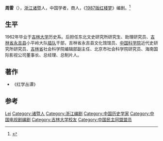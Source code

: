{{Otheruses|周雷 (羽球運動員)}}
{{Infobox_Person
| name = 周雷
|image= 
|box_width= 
|occupation= [[学者|学者]]
| period = 
|birth_name=
| other_names =文雷、石言
| foreign_names =
| english_names =
| Sex =男
|birth_date= 1938年
|birth_place={{ROC}}[[浙江省|浙江]][[诸暨市|诸暨]]
|death_date= {{death date and age|2019|8|1|1938||}}
|death_place= 
| nationality ={{PRC}}
| residence =
|language=[[普通话|普通话]]
| height =
| weight =
| party =[[中国民主同盟|中国民主同盟]]
| religion =
| spouse = 
| relatives = 
|education= 
| past =
|awards=
}}
{{NoteTA|G1=Show}}
'''周雷'''（{{bd|1938年||2019年|8月1日|catIdx=Zhou}}），[[浙江省|浙江]][[诸暨市|诸暨]]人，中国学者，商人，《[[红楼梦_(1987年电视剧)|1987版红楼梦]]》编剧。<ref>{{Cite web|title=著名红学家周雷先生逝世 享年81岁|url=http://topics.gmw.cn/2019-08/04/content_33054441.htm?s=gmwreco2|accessdate=2019-08-10|work=topics.gmw.cn}}</ref>

==生平==
1962年毕业于[[吉林大学|吉林大学]]历史系。后担任东北文史研究所研究生、助理研究员、[[吉林省|吉林省]][[永吉县|永吉县]]小平岭大队[[插队劳动|插队]]干部，吉林省永吉县文化馆馆员、[[中国科学院|中国科学院]]近代史研究所研究员、[[吉林省|吉林省]]社会科学院编辑部副主任、北京市社会科学院研究员、海南国际影视公司董事长、总经理、总制片人。

== 著作 ==
* 《红学丛谭》

== 参考 ==
{{reflist}}

{{1987年红楼梦电视剧}}

{{Authority control}}
{{DEFAULTSORT:Zhou周}}
[[Category:周姓|Lei]]
[[Category:诸暨人|Category:诸暨人]]
[[Category:浙江编剧|Category:浙江编剧]]
[[Category:中国历史学家|Category:中国历史学家]]
[[Category:中国电视剧编剧|Category:中国电视剧编剧]]
[[Category:吉林大学校友|Category:吉林大学校友]]
[[Category:中国民主同盟盟员|Category:中国民主同盟盟员]]